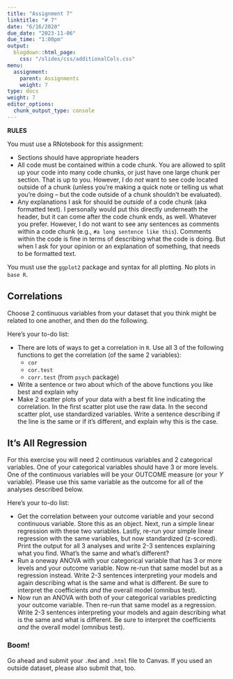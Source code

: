 ```yaml
---
title: "Assignment 7"
linktitle: "# 7"
date: "6/16/2020"
due_date: "2023-11-06"
due_time: "1:00pm"
output:
  blogdown::html_page:
    css: "/slides/css/additionalCols.css"
menu:
  assignment:
    parent: Assignments
    weight: 7
type: docs
weight: 7
editor_options: 
  chunk_output_type: console
---
```


:::note
**RULES**

You must use a RNotebook for this assignment:

- Sections should have appropriate headers
- All code must be contained within a code chunk. You are allowed to split up your code into many code chunks, or just have one large chunk per section. That is up to you. However, I do _not_ want to see code located outside of a chunk (unless you're making a quick note or telling us what you're doing -- but the code outside of a chunk shouldn't be evaluated). 
- Any explanations I ask for should be *outside* of a code chunk (aka formatted text). I personally would put this directly underneath the header, but it can come after the code chunk ends, as well. Whatever you prefer. However, I do not want to see any sentences as comments within a code chunk (e.g., `#a long sentence like this`). Comments within the code is fine in terms of describing what the code is doing. But when I ask for your opinion or an explanation of something, that needs to be formatted text. 

You must use the `ggplot2` package and syntax for all plotting. No plots in `base R`.
:::

## Correlations

Choose 2 continuous variables from your dataset that you think might be related to one another, and then do the following. 

:::list

Here's your to-do list:

- There are lots of ways to get a correlation in `R`. Use all 3 of the following functions to get the correlation (of the same 2 variables):
    - `cor`
    - `cor.test`
    - `corr.test` (from `psych` package)
- Write a sentence or two about which of the above functions you like best and explain why
- Make 2 scatter plots of your data with a best fit line indicating the correlation. In the first scatter plot use the raw data. In the second scatter plot, use standardized variables. Write a sentence describing if the line is the same or if it's different, and explain why this is the case. 
:::

## It's All Regression

For this exercise you will need 2 continuous variables and 2 categorical variables. One of your categorical variables should have 3 or more levels. One of the continuous variables will be your OUTCOME measure (or your $Y$ variable). Please use this same variable as the outcome for all of the analyses described below. 

:::list

Here's your to-do list:

- Get the correlation between your outcome variable and your second continuous variable. Store this as an object. Next, run a simple linear regression with these two variables. Lastly, re-run your simple linear regression with the same variables, but now standardized (z-scored). Print the output for all 3 analyses and write 2-3 sentences explaining what you find. What's the same and what's different?
- Run a oneway ANOVA with your categorical variable that has 3 or more levels and your outcome variable. Now re-run that same model but as a regression instead. Write 2-3 sentences interpreting your models and again describing what is the same and what is different. Be sure to interpret the coefficients *and* the overall model (omnibus test). 
- Now run an ANOVA with both of your categorical variables predicting your outcome variable. Then re-run that same model as a regression. Write 2-3 sentences interpreting your models and again describing what is the same and what is different. Be sure to interpret the coefficients *and* the overall model (omnibus test). 
:::

### Boom!

Go ahead and submit your `.Rmd` and `.html` file to Canvas. If you used an outside dataset, please also submit that, too.
